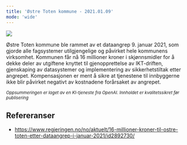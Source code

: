 ```yaml
---
title: 'Østre Toten kommune - 2021.01.09'
mode: 'wide'
---
```


<Frame>
<img src="/images/ostre-toten.png" />
</Frame>

Østre Toten kommune ble rammet av et dataangrep 9. januar 2021, som gjorde alle fagsystemer utilgjengelige og påvirket hele kommunens virksomhet. Kommunen får nå 16 millioner kroner i skjønnsmidler for å dekke deler av utgiftene knyttet til gjenopprettelse av IKT-driften, gjenskaping av datasystemer og implementering av sikkerhetstiltak etter angrepet. Kompensasjonen er ment å sikre at tjenestene til innbyggerne ikke blir påvirket negativt av kostnadene forårsaket av angrepet.

<sup><i>Oppsummeringen er laget av en KI-tjeneste fra OpenAI. Innholdet er kvalitetssikret før publisering</i></sup>

## Refereranser
- https://www.regjeringen.no/no/aktuelt/16-millioner-kroner-til-ostre-toten-etter-dataangrep-i-januar-2021/id2892730/
